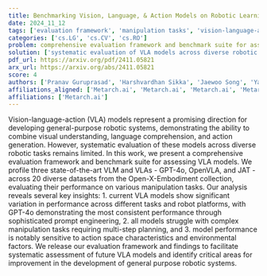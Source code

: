 ```yaml
---
title: Benchmarking Vision, Language, & Action Models on Robotic Learning Tasks
date: 2024_11_12
tags: ['evaluation framework', 'manipulation tasks', 'vision-language-action models', 'robotic systems', 'benchmark suite', 'performance assessment', 'action space characteristics', 'multi-step planning', 'environmental factors']
categories: ['cs.LG', 'cs.CV', 'cs.RO']
problem: comprehensive evaluation framework and benchmark suite for assessing VLA models
solution: ['systematic evaluation of VLA models across diverse robotic tasks']
pdf_url: https://arxiv.org/pdf/2411.05821
arx_url: https://arxiv.org/abs/2411.05821
score: 4
authors: ['Pranav Guruprasad', 'Harshvardhan Sikka', 'Jaewoo Song', 'Yangyue Wang', 'Paul Pu Liang']
affiliations_aligned: ['Metarch.ai', 'Metarch.ai', 'Metarch.ai', 'Metarch.ai', 'Metarch.ai']
affiliations: ['Metarch.ai']
---
```



Vision-language-action (VLA) models represent a promising direction for developing general-purpose robotic systems, demonstrating the ability to combine visual understanding, language comprehension, and action generation. However, systematic evaluation of these models across diverse robotic tasks remains limited. In this work, we present a comprehensive evaluation framework and benchmark suite for assessing VLA models. We profile three state-of-the-art VLM and VLAs - GPT-4o, OpenVLA, and JAT - across 20 diverse datasets from the Open-X-Embodiment collection, evaluating their performance on various manipulation tasks. Our analysis reveals several key insights: 1. current VLA models show significant variation in performance across different tasks and robot platforms, with GPT-4o demonstrating the most consistent performance through sophisticated prompt engineering, 2. all models struggle with complex manipulation tasks requiring multi-step planning, and 3. model performance is notably sensitive to action space characteristics and environmental factors. We release our evaluation framework and findings to facilitate systematic assessment of future VLA models and identify critical areas for improvement in the development of general purpose robotic systems.